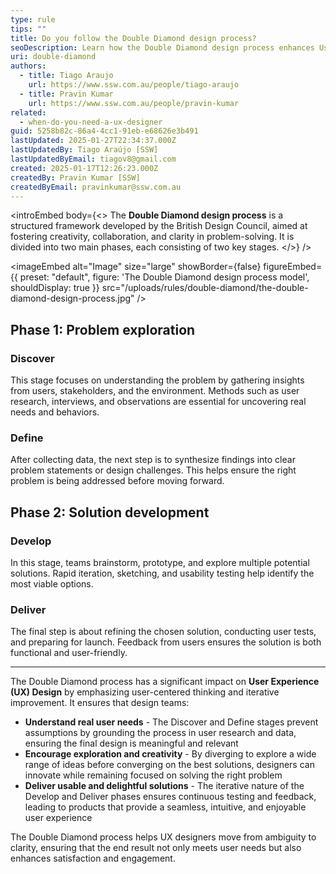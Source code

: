```yaml
---
type: rule
tips: ""
title: Do you follow the Double Diamond design process?
seoDescription: Learn how the Double Diamond design process enhances User Experience (UX) by fostering user-centered solutions through structured problem exploration, creative ideation, and iterative development.
uri: double-diamond
authors:
  - title: Tiago Araujo
    url: https://www.ssw.com.au/people/tiago-araujo
  - title: Pravin Kumar
    url: https://www.ssw.com.au/people/pravin-kumar
related:
  - when-do-you-need-a-ux-designer
guid: 5258b82c-86a4-4cc1-91eb-e68626e3b491
lastUpdated: 2025-01-27T22:34:37.000Z
lastUpdatedBy: Tiago Araújo [SSW]
lastUpdatedByEmail: tiagov8@gmail.com
created: 2025-01-17T12:26:23.000Z
createdBy: Pravin Kumar [SSW]
createdByEmail: pravinkumar@ssw.com.au
---
```


<introEmbed
  body={<>
The **Double Diamond design process** is a structured framework developed by the British Design Council, aimed at fostering creativity, collaboration, and clarity in problem-solving. It is divided into two main phases, each consisting of two key stages.
  </>}
/>

<imageEmbed
  alt="Image"
  size="large"
  showBorder={false}
  figureEmbed={{
    preset: "default",
    figure: 'The Double Diamond design process model',
    shouldDisplay: true
  }}
  src="/uploads/rules/double-diamond/the-double-diamond-design-process.jpg"
/>

## Phase 1: Problem exploration

### Discover

This stage focuses on understanding the problem by gathering insights from users, stakeholders, and the environment. Methods such as user research, interviews, and observations are essential for uncovering real needs and behaviors.

### Define

After collecting data, the next step is to synthesize findings into clear problem statements or design challenges. This helps ensure the right problem is being addressed before moving forward.

## Phase 2: Solution development

### Develop

In this stage, teams brainstorm, prototype, and explore multiple potential solutions. Rapid iteration, sketching, and usability testing help identify the most viable options.

### Deliver

The final step is about refining the chosen solution, conducting user tests, and preparing for launch. Feedback from users ensures the solution is both functional and user-friendly.

---

The Double Diamond process has a significant impact on **User Experience (UX) Design** by emphasizing user-centered thinking and iterative improvement. It ensures that design teams:

* **Understand real user needs** - The Discover and Define stages prevent assumptions by grounding the process in user research and data, ensuring the final design is meaningful and relevant
* **Encourage exploration and creativity** - By diverging to explore a wide range of ideas before converging on the best solutions, designers can innovate while remaining focused on solving the right problem
* **Deliver usable and delightful solutions** - The iterative nature of the Develop and Deliver phases ensures continuous testing and feedback, leading to products that provide a seamless, intuitive, and enjoyable user experience

The Double Diamond process helps UX designers move from ambiguity to clarity, ensuring that the end result not only meets user needs but also enhances satisfaction and engagement.
